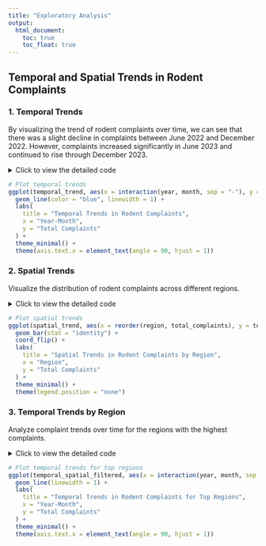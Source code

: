 ```yaml
---
title: "Exploratory Analysis"
output: 
  html_document:
    toc: true
    toc_float: true
---
```


## Temporal and Spatial Trends in Rodent Complaints

### 1. Temporal Trends

By visualizing the trend of rodent complaints over time, we can see that there was a slight decline in complaints between June 2022 and December 2022. However, complaints increased significantly in June 2023 and continued to rise through December 2023.


<details>
<summary>Click to view the detailed code</summary>

```r
library(dplyr)
library(ggplot2)
library(lubridate)

# Load cleaned data
complaints_clean <- read.csv("cleaned_311_complaints.csv")

# Convert `date` to Date type
complaints_clean <- complaints_clean %>%
  mutate(date = as.Date(date))

# Extract temporal features (Year and Month)
complaints_clean <- complaints_clean %>%
  mutate(
    year = year(date),
    month = month(date, label = TRUE)
  )

# Temporal Trends Analysis
temporal_trend <- complaints_clean %>%
  group_by(year, month) %>%
  summarise(total_complaints = sum(count, na.rm = TRUE)) %>%
  arrange(year, month)
```
</details>


```r
# Plot temporal trends
ggplot(temporal_trend, aes(x = interaction(year, month, sep = "-"), y = total_complaints, group = year)) +
  geom_line(color = "blue", linewidth = 1) +
  labs(
    title = "Temporal Trends in Rodent Complaints",
    x = "Year-Month",
    y = "Total Complaints"
  ) +
  theme_minimal() +
  theme(axis.text.x = element_text(angle = 90, hjust = 1))

```

### 2. Spatial Trends

Visualize the distribution of rodent complaints across different regions.

<details>
<summary>Click to view the detailed code</summary>

```r
# Spatial Trends Analysis
spatial_trend <- complaints_clean %>%
  group_by(region) %>%
  summarise(total_complaints = sum(count, na.rm = TRUE)) %>%
  arrange(desc(total_complaints))
```
</details>

```r
# Plot spatial trends
ggplot(spatial_trend, aes(x = reorder(region, total_complaints), y = total_complaints, fill = region)) +
  geom_bar(stat = "identity") +
  coord_flip() +
  labs(
    title = "Spatial Trends in Rodent Complaints by Region",
    x = "Region",
    y = "Total Complaints"
  ) +
  theme_minimal() +
  theme(legend.position = "none")
```

### 3. Temporal Trends by Region
Analyze complaint trends over time for the regions with the highest complaints.

<details>
<summary>Click to view the detailed code</summary>
```r
# Temporal Trends by Region
temporal_spatial_trend <- complaints_clean %>%
  group_by(region, year, month) %>%
  summarise(total_complaints = sum(count, na.rm = TRUE), .groups = "drop") %>%
  arrange(region, year, month)

# Filter for top regions
top_regions <- spatial_trend %>%
  top_n(5, total_complaints) %>%
  pull(region)

temporal_spatial_filtered <- temporal_spatial_trend %>%
  filter(region %in% top_regions)
```
</details>

```r
# Plot temporal trends for top regions
ggplot(temporal_spatial_filtered, aes(x = interaction(year, month, sep = "-"), y = total_complaints, color = region, group = region)) +
  geom_line(linewidth = 1) +
  labs(
    title = "Temporal Trends in Rodent Complaints for Top Regions",
    x = "Year-Month",
    y = "Total Complaints"
  ) +
  theme_minimal() +
  theme(axis.text.x = element_text(angle = 90, hjust = 1))
```



